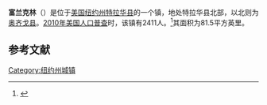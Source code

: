 {{Expand English|Franklin, Delaware County, New York}}
{{Infobox settlement
|official_name            = 富兰克林
|settlement_type          = 镇
|nickname                 = 
|motto                    =

<!-- Images -->
|image_skyline            = Upjohn Church at Franklin NY Mar 09.jpg
|imagesize                = 
|image_caption            = 
|image_flag               = 
|image_seal               =

<!-- Maps -->
|image_map                = 
|mapsize                  = 
|map_caption              = 
|image_map1               = 
|mapsize1                 = 
|map_caption1             = 
|pushpin_map              = USA New York<!--required to use image on next line-->
|pushpin_label            = 富兰克林
|pushpin_image            = New York Locator Map with US.PNG
|pushpin_label_position   =
|pushpin_map_caption      = 
|pushpin_mapsize          =

<!-- Location -->
|latd  = 42 |latm  = 20 |lats  = 26 |latNS  = N
|longd = 75 |longm = 09 |longs = 57 |longEW = W
|coordinates_region       = US-NY
|coordinates_display      = inline,title
|subdivision_type         = [[国家|国家]]
|subdivision_name         = [[美国|美国]]
|subdivision_type1        = [[美国行政区划|州]]
|subdivision_name1        = [[纽约州|纽约州]]
|subdivision_type2        = [[纽约州行政区划|县]]
|subdivision_name2        = [[特拉华县_(纽约州)|特拉华县]]
|government_footnotes     = 
|government_type          = 
|established_title        = 
|established_date         =

<!-- Area -->
|unit_pref                = Imperial
|area_footnotes           =
|area_magnitude           = 
|area_total_km2           = 
|area_land_km2            = 
|area_water_km2           = 
|area_total_sq_mi         = 81.53
|area_land_sq_mi          = 81.25
|area_water_sq_mi         = 0.28

<!-- Elevation -->
|elevation_footnotes      = 
|elevation_m              = 
|elevation_ft             = 1251

<!-- Population -->
|population_as_of         = [[2010年美国人口普查|2010]]
|population_footnotes     =
|population_total         = 2411
|population_density_km2   = 11.5
|population_density_sq_mi = 

<!-- General information -->
|timezone                 = [[美国东部时间|EST]]
|utc_offset               = -5
|timezone_DST             = EDT
|utc_offset_DST           = -4
|postal_code_type         = [[美国邮政编码|邮政编码]]
|postal_code              = 13775, 13846
|area_code                = [[美国电话区号607|607]]
|website                  = 
|footnotes                = 
}}
'''富兰克林'''（{{lang-en|Franklin}}）是位于[[美国|美国]][[纽约州|纽约州]][[特拉华县_(纽约州)|特拉华县]]的一个镇，地处特拉华县北部，以北则为[[奥齐戈县_(纽约州)|奥齐戈县]]。[[2010年美国人口普查|2010年美国人口普查]]时，该镇有2411人。<ref name>{{cite web|url=http://factfinder2.census.gov|publisher=[[United_States_Census_Bureau|United States Census Bureau]]|title=American FactFinder|accessdate=2020-10-07|archive-date=2013-09-11|archive-url=https://web.archive.org/web/20130911234518/http://factfinder2.census.gov/|dead-url=no}}</ref>其面积为81.5平方英里。

== 参考文献 ==
{{reflist}}

{{NY-stub}}
[[Category:纽约州城镇|Category:纽约州城镇]]